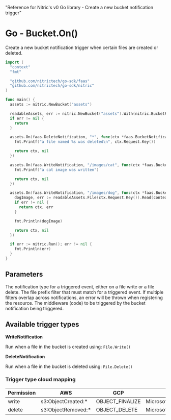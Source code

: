   "Reference for Nitric's v0 Go library - Create a new bucket notification trigger"

# Go - Bucket.On()

Create a new bucket notification trigger when certain files are created or deleted.

```go
import (
  "context"
  "fmt"

  "github.com/nitrictech/go-sdk/faas"
  "github.com/nitrictech/go-sdk/nitric"
)

func main() {
  assets := nitric.NewBucket("assets")

  readableAssets, err := nitric.NewBucket("assets").With(nitric.BucketReading)
  if err != nil {
    return
  }

  assets.On(faas.DeleteNotification, "*", func(ctx *faas.BucketNotificationContext, _ faas.BucketNotificationHandler) (*faas.BucketNotificationContext, error) {
    fmt.Printf("a file named %s was deleted\n", ctx.Request.Key())

    return ctx, nil
  })

  assets.On(faas.WriteNotification, "/images/cat", func(ctx *faas.BucketNotificationContext, _ faas.BucketNotificationHandler) (*faas.BucketNotificationContext, error) {
    fmt.Printf("a cat image was written")

    return ctx, nil
  })

  assets.On(faas.WriteNotification, "/images/dog", func(ctx *faas.BucketNotificationContext, _ faas.BucketNotificationHandler) (*faas.BucketNotificationContext, error) {
    dogImage, err := readableAssets.File(ctx.Request.Key()).Read(context.TODO())
    if err != nil {
      return ctx, err
    }

    fmt.Println(dogImage)

    return ctx, nil
  })

  if err := nitric.Run(); err != nil {
    fmt.Println(err)
  }
}
```

## Parameters

<Properties>
  <Property
    name="notificationType"
    required
    type="WriteNotification or DeleteNotification"
  >
    The notification type for a triggered event, either on a file write or a
    file delete.
  </Property>
  <Property name="notificationPrefixFilter" required type="string">
    The file prefix filter that must match for a triggered event. If multiple
    filters overlap across notifications, an error will be thrown when
    registering the resource.
  </Property>
  <Property name="middleware" required type="BucketNotificationMiddleware">
    The middleware (code) to be triggered by the bucket notification being
    triggered.
  </Property>
</Properties>

## Available trigger types

**WriteNotification**

Run when a file in the bucket is created using: `File.Write()`

**DeleteNotification**

Run when a file in the bucket is deleted using: `File.Delete()`

### Trigger type cloud mapping

| Permission | AWS                 | GCP             | Azure                         |
| ---------- | ------------------- | --------------- | ----------------------------- |
| write      | s3:ObjectCreated:\* | OBJECT_FINALIZE | Microsoft.Storage.BlobCreated |
| delete     | s3:ObjectRemoved:\* | OBJECT_DELETE   | Microsoft.Storage.BlobDeleted |
